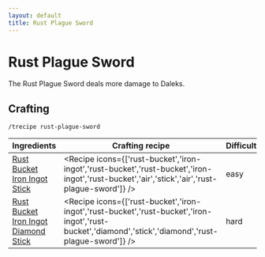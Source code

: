```yaml
---
layout: default
title: Rust Plague Sword
---
```



Rust Plague Sword
===================

The Rust Plague Sword deals more damage to Daleks.

## Crafting

`/trecipe rust-plague-sword`

| Ingredients | Crafting recipe | Difficulty |
| ----------- | --------------- | ------------- |
| [Rust Bucket](/planets#buckets)<br/>[Iron Ingot](https://minecraft.wiki/w/Iron_Ingot)<br/>[Stick](https://minecraft.wiki/w/Stick) | <Recipe icons={['rust-bucket','iron-ingot','rust-bucket','rust-bucket','iron-ingot','rust-bucket','air','stick','air','rust-plague-sword']} /> | easy |
| [Rust Bucket](/planets#buckets)<br/>[Iron Ingot](https://minecraft.wiki/w/Iron_Ingot)<br/>[Diamond](https://minecraft.wiki/w/Diamond)<br/>[Stick](https://minecraft.wiki/w/Stick) | <Recipe icons={['rust-bucket','iron-ingot','rust-bucket','rust-bucket','iron-ingot','rust-bucket','diamond','stick','diamond','rust-plague-sword']} /> | hard |
